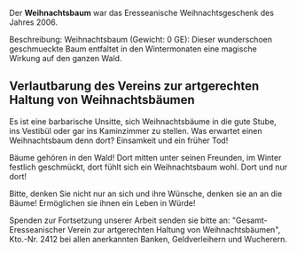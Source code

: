 Der '''Weihnachtsbaum''' war das Eresseanische Weihnachtsgeschenk des Jahres 2006.

Beschreibung: Weihnachtsbaum (Gewicht: 0 GE): Dieser wunderschoen geschmueckte Baum entfaltet in den Wintermonaten eine magische Wirkung auf den ganzen Wald.

== Verlautbarung des Vereins zur artgerechten Haltung von Weihnachtsbäumen ==

Es ist eine barbarische Unsitte, sich Weihnachtsbäume in die gute Stube, ins Vestibül oder gar ins Kaminzimmer zu stellen. Was erwartet einen Weihnachtsbaum denn dort? Einsamkeit und ein früher Tod!

Bäume gehören in den Wald! Dort mitten unter seinen Freunden, im Winter festlich geschmückt, dort fühlt sich ein Weihnachtsbaum wohl. Dort und nur dort!

Bitte, denken Sie nicht nur an sich und ihre Wünsche, denken sie an an die Bäume! Ermöglichen sie ihnen ein Leben in Würde!

Spenden zur Fortsetzung unserer Arbeit senden sie bitte an: "Gesamt-Eresseanischer Verein zur artgerechten Haltung von Weihnachtsbäumen", Kto.-Nr. 2412 bei allen anerkannten Banken, Geldverleihern und Wucherern.